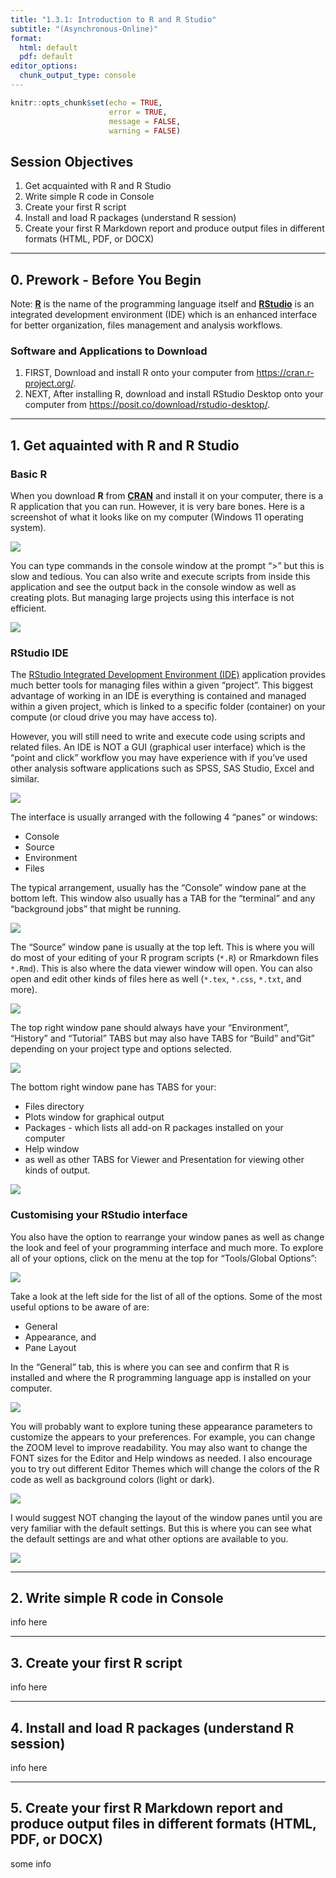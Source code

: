 ```yaml
---
title: "1.3.1: Introduction to R and R Studio"
subtitle: "(Asynchronous-Online)"
format:
  html: default
  pdf: default
editor_options: 
  chunk_output_type: console
---
```


```r
knitr::opts_chunk$set(echo = TRUE,
                      error = TRUE,
                      message = FALSE,
                      warning = FALSE)
```

## Session Objectives

1. Get acquainted with R and R Studio
2. Write simple R code in Console
3. Create your first R script 
4. Install and load R packages (understand R session)
5. Create your first R Markdown report and produce output files in different formats (HTML, PDF, or DOCX)

---

## 0. Prework - Before You Begin

::: callout-note
Note: [**R**](https://cran.r-project.org/) is the name of the programming language itself and [**RStudio**](https://posit.co/download/rstudio-desktop/) is an integrated development environment (IDE) which is an enhanced interface for better organization, files management and analysis workflows.
:::

### Software and Applications to Download

1. FIRST, Download and install R onto your computer from [https://cran.r-project.org/](https://cran.r-project.org/).
2. NEXT, After installing R, download and install RStudio Desktop onto your computer from [https://posit.co/download/rstudio-desktop/](https://posit.co/download/rstudio-desktop/).

---

\newpage
## 1. Get aquainted with R and R Studio

### Basic R

When you download **R** from [**CRAN**](https://cran.r-project.org/) and install it on your computer, there is a R application that you can run. However, it is very bare bones. Here is a screenshot of what it looks like on my computer (Windows 11 operating system).

![](tidalimages/rplain.png)

You can type commands in the console window at the prompt ">" but this is slow and tedious. You can also write and execute scripts from inside this application and see the output back in the console window as well as creating plots. But managing large projects using this interface is not efficient.

![](tidalimages/rplain2.png)

\newpage
### RStudio IDE

The [RStudio Integrated Development Environment (IDE)](https://posit.co/download/rstudio-desktop/) application provides much better tools for managing files within a given "project". This biggest advantage of working in an IDE is everything is contained and managed within a given project, which is linked to a specific folder (container) on your compute (or cloud drive you may have access to).

However, you will still need to write and execute code using scripts and related files. An IDE is NOT a GUI (graphical user interface) which is the "point and click" workflow you may have experience with if you've used other analysis software applications such as SPSS, SAS Studio, Excel and similar.

![](rstudioide/slide1.png) 

The interface is usually arranged with the following 4 "panes" or windows:

* Console
* Source
* Environment
* Files

\newpage

The typical arrangement, usually has the "Console" window pane at the bottom left. This window also usually has a TAB for the "terminal" and any "background jobs" that might be running.

![](rstudioide/slide2.png)

\newpage

The "Source" window pane is usually at the top left. This is where you will do most of your editing of your R program scripts (`*.R`) or Rmarkdown files `*.Rmd`). This is also where the data viewer window will open. You can also open and edit other kinds of files here as well (`*.tex`, `*.css`, `*.txt`, and more).

![](rstudioide/slide3.png)

\newpage

The top right window pane should always have your "Environment",  "History" and "Tutorial" TABS but may also have TABS for "Build" and"Git" depending on your project type and options selected.

![](rstudioide/slide4.png)

\newpage

The bottom right window pane has TABS for your:

* Files directory
* Plots window for graphical output
* Packages - which lists all add-on R packages installed on your computer
* Help window
* as well as other TABS for Viewer and Presentation for viewing other kinds of output.

![](rstudioide/slide5.png)

\newpage

### Customising your RStudio interface

You also have the option to rearrange your window panes as well as change the look and feel of your programming interface and much more. 
To explore all of your options, click on the menu at the top for "Tools/Global Options":

![](rstudiocustom/slide1.png)

Take a look at the left side for the list of all of the options. Some of the most useful options to be aware of are:

* General
* Appearance, and 
* Pane Layout

\newpage

In the "General" tab, this is where you can see and confirm that R is installed and where the R programming language app is installed on your computer.

![](rstudiocustom/slide2.png)

\newpage

You will probably want to explore tuning these appearance parameters to customize the appears to your preferences. For example, you can change the ZOOM level to improve readability. You may also want to change the FONT sizes for the Editor and Help windows as needed. I also encourage you to try out different Editor Themes which will change the colors of the R code as well as background colors (light or dark).

![](rstudiocustom/slide3.png)

\newpage

I would suggest NOT changing the layout of the window panes until you are very familiar with the default settings. But this is where you can see what the default settings are and what other options are available to you.

![](rstudiocustom/slide4.png)




---

\newpage
## 2. Write simple R code in Console

info here 

---

\newpage
## 3. Create your first R script 

info here 


---

\newpage
## 4. Install and load R packages (understand R session)

info here 

---

\newpage
## 5. Create your first R Markdown report and produce output files in different formats (HTML, PDF, or DOCX)

some info

